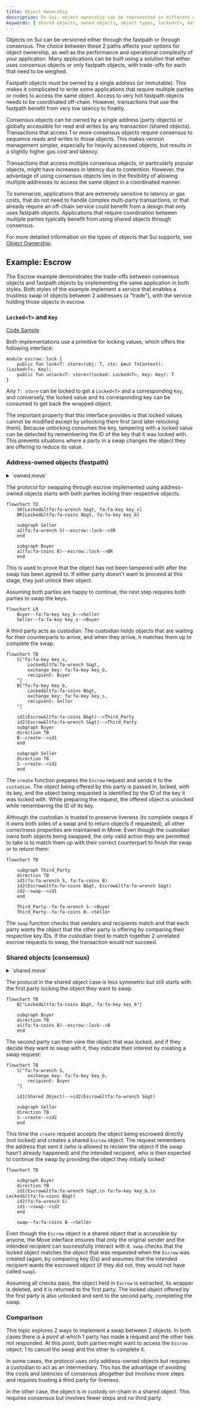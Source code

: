 ```yaml
---
title: Object Ownership
description: On Sui, object ownership can be represented in different ways. Weigh the benefits of each to decide the best approach for your project.
keywords: [ shared objects, owned objects, object types, locked<t>, key, types of objects, shared, owned, address-owned ]
---
```


Objects on Sui can be versioned either through the fastpath or through consensus. The choice between these 2 paths affects your options for object ownership, as well as the performance and operational complexity of your application. Many applications can be built using a solution that either uses consensus objects or only fastpath objects, with trade-offs for each that need to be weighed.

Fastpath objects must be owned by a single address (or immutable). This makes it complicated to write some applications that require multiple parties or nodes to access the same object. Access to very hot fastpath objects needs to be coordinated off-chain. However, transactions that use the fastpath benefit from very low latency to finality.

Consensus objects can be owned by a single address (party objects) or globally accessible for read and writes by any transaction (shared objects). Transactions that access 1 or more consensus objects require consensus to sequence reads and writes to those objects. This makes version management simpler, especially for heavily accessed objects, but results in a slightly higher gas cost and latency.

Transactions that access multiple consensus objects, or particularly popular objects, might have increases in latency due to contention. However, the advantage of using consensus objects lies in the flexibility of allowing multiple addresses to access the same object in a coordinated manner.

To summarize, applications that are extremely sensitive to latency or gas costs, that do not need to handle complex multi-party transactions, or that already require an off-chain service could benefit from a design that only uses fastpath objects. Applications that require coordination between multiple parties typically benefit from using shared objects through consensus.

For more detailed information on the types of objects that Sui supports, see [Object Ownership](/concepts/object-ownership.mdx).

## Example: Escrow

The Escrow example demonstrates the trade-offs between consensus objects and fastpath objects by implementing the same application in both styles. Both styles of the example implement a service that enables a trustless swap of objects between 2 addresses (a "trade"), with the service holding those objects in escrow.

### `Locked<T>` and `Key`

[Code Sample](https://github.com/MystenLabs/sui/blob/93e6b4845a481300ed4a56ab4ac61c5ccb6aa008/examples/move/escrow/sources/lock.move)

Both implementations use a primitive for locking values, which offers the following interface:

```move
module escrow::lock {
    public fun lock<T: store>(obj: T, ctx: &mut TxContext): (Locked<T>, Key);
    public fun unlock<T: store>(locked: Locked<T>, key: Key): T
}
```

Any `T: store` can be locked to get a `Locked<T>` and a corresponding `Key`, and conversely, the locked value and its corresponding key can be consumed to get back the wrapped object.

The important property that this interface provides is that locked values cannot be modified except by unlocking them first (and later relocking them). Because unlocking consumes the key, tampering with a locked value can be detected by remembering the ID of the key that it was locked with. This prevents situations where a party in a swap changes the object they are offering to reduce its value.

### Address-owned objects (fastpath)

<details>
<summary>
`owned.move`
</summary>

<ImportContent source="examples/trading/contracts/escrow/sources/owned.move" mode="code" />

</details>

The protocol for swapping through escrow implemented using address-owned objects starts with both parties locking their respective objects. 

```mermaid
flowchart TD
    SR[Locked&ltfa:fa-wrench S&gt, fa:fa-key key_s]
    BR[Locked&ltfa:fa-coins B&gt, fa:fa-key key_b]

    subgraph Seller
    a2(fa:fa-wrench S)--escrow::lock-->SR
    end

    subgraph Buyer
    a1(fa:fa-coins B)--escrow::lock-->BR
    end
```

This is used to prove that the object has not been tampered with after the swap has been agreed to. If either party doesn't want to proceed at this stage, they just unlock their object.

Assuming both parties are happy to continue, the next step requires both parties to swap the keys.

```mermaid
flowchart LR
    Buyer--fa:fa-key key_b-->Seller
    Seller--fa:fa-key key_s-->Buyer
```

A third party acts as custodian. The custodian holds objects that are waiting for their counterparts to arrive, and when they arrive, it matches them up to complete the swap.

<ImportContent source="examples/trading/contracts/escrow/sources/owned.move" mode="code" fun="create" noComments />

```mermaid
flowchart TB
    S["fa:fa-key key_s,
        Locked&ltfa:fa-wrench S&gt,
        exchange_key: fa:fa-key key_b,
        recipient: Buyer
    "]
    B["fa:fa-key key_b,
        Locked&ltfa:fa-coins B&gt,
        exchange_key: fa:fa-key key_s,
        recipient: Seller
    "]

    id1(Escrow&ltfa:fa-coins B&gt)-->Third_Party
    id2(Escrow&ltfa:fa-wrench S&gt)-->Third_Party
    subgraph Buyer
    direction TB
    B--create-->id1
    end

    subgraph Seller
    direction TB
    S--create-->id2
    end
```

The `create` function prepares the `Escrow` request and sends it to the `custodian`. The object being offered by this party is passed in, locked, with its key, and the object being requested is identified by the ID of the key it was locked with. While preparing the request, the offered object is unlocked while remembering the ID of its key.

Although the custodian is trusted to preserve liveness (to complete swaps if it owns both sides of a swap and to return objects if requested), all other correctness properties are maintained in Move: Even though the custodian owns both objects being swapped, the only valid action they are permitted to take is to match them up with their correct counterpart to finish the swap or to return them:

```mermaid
flowchart TB

    subgraph Third_Party
    direction TB
    id1(fa:fa-wrench S, fa:fa-coins B)
    id2(Escrow&ltfa:fa-coins B&gt, Escrow&ltfa:fa-wrench S&gt)
    id2--swap-->id1
    end

    Third_Party--fa:fa-wrench S-->Buyer
    Third_Party--fa:fa-coins B-->Seller
```

<ImportContent source="examples/trading/contracts/escrow/sources/owned.move" mode="code" fun="swap" />

The `swap` function checks that senders and recipients match and that each party wants the object that the other party is offering by comparing their respective key IDs. If the custodian tried to match together 2 unrelated escrow requests to swap, the transaction would not succeed.

### Shared objects (consensus)

<details>
<summary>
`shared.move`
</summary>

<ImportContent source="examples/trading/contracts/escrow/sources/shared.move" mode="code" />

</details>

The protocol in the shared object case is less symmetric but still starts with the first party locking the object they want to swap. 
```mermaid
flowchart TB
    B["Locked&ltfa:fa-coins B&gt, fa:fa-key key_b"]
        
    subgraph Buyer
    direction TB
    a1(fa:fa-coins B)--escrow::lock-->B
    end
```

The second party can then view the object that was locked, and if they decide they want to swap with it, they indicate their interest by creating a swap request:

```mermaid
flowchart TB
    S["fa:fa-wrench S,
        exchange_key: fa:fa-key key_b,
        recipient: Buyer
    "]

    id1(Shared Object)-->id2(Escrow&ltfa:fa-wrench S&gt)

    subgraph Seller
    direction TB
    S--create-->id2
    end
```

<ImportContent source="examples/trading/contracts/escrow/sources/shared.move" mode="code" fun="create" noComments />

This time the `create` request accepts the object being escrowed directly (not locked) and creates a shared `Escrow` object. The request remembers the address that sent it (who is allowed to reclaim the object if the swap hasn't already happened) and the intended recipient, who is then expected to continue the swap by providing the object they initially locked:

```mermaid
flowchart TB

    subgraph Buyer
    direction TB
    id1(Escrow&ltfa:fa-wrench S&gt,\n fa:fa-key key_b,\n Locked&ltfa:fa-coins B&gt)
    id2(fa:fa-wrench S)
    id1-->swap-->id2
    end

    swap--fa:fa-coins B-->Seller
```

<ImportContent source="examples/trading/contracts/escrow/sources/shared.move" mode="code" fun="swap" />


Even though the `Escrow` object is a shared object that is accessible by anyone, the Move interface ensures that only the original sender and the intended recipient can successfully interact with it. `swap` checks that the locked object matches the object that was requested when the `Escrow` was created (again, by comparing key IDs) and assumes that the intended recipient wants the escrowed object (if they did not, they would not have called `swap`).

Assuming all checks pass, the object held in `Escrow` is extracted, its wrapper is deleted, and it is returned to the first party. The locked object offered by the first party is also unlocked and sent to the second party, completing the swap.

### Comparison

This topic explores 2 ways to implement a swap between 2 objects. In both cases there is a point at which 1 party has made a request and the other has not responded. At this point, both parties might want to access the `Escrow` object: 1 to cancel the swap and the other to complete it.

In some cases, the protocol uses only address-owned objects but requires a custodian to act as an intermediary. This has the advantage of avoiding the costs and latencies of consensus altogether but involves more steps and requires trusting a third party for liveness.

In the other case, the object is in custody on-chain in a shared object. This requires consensus but involves fewer steps and no third party.